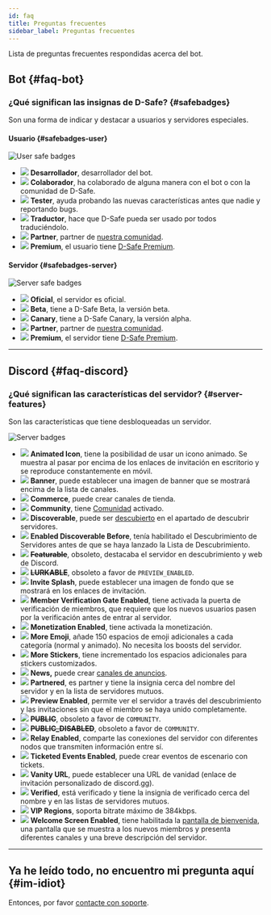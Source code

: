 ```yaml
---
id: faq
title: Preguntas frecuentes
sidebar_label: Preguntas frecuentes
---
```


Lista de preguntas frecuentes respondidas acerca del bot.


## Bot {#faq-bot}

### ¿Qué significan las insignas de D-Safe? {#safebadges}
Son una forma de indicar y destacar a usuarios y servidores especiales.

#### Usuario {#safebadges-user}

![User safe badges](https://i.imgur.com/JF74kBs.png)

* <img className="discord-emoji" src="https://cdn.discordapp.com/emojis/857231197209755678.png?v=1"></img> <strong>Desarrollador</strong>, desarrollador del bot.
* <img className="discord-emoji" src="https://cdn.discordapp.com/emojis/857231197003972628.png?v=1"></img> <strong>Colaborador</strong>, ha colaborado de alguna manera con el bot o con la comunidad de D-Safe.
* <img className="discord-emoji" src="https://cdn.discordapp.com/emojis/857231197209755679.png?v=1"></img> <strong>Tester</strong>, ayuda probando las nuevas características antes que nadie y reportando bugs.
* <img className="discord-emoji" src="https://cdn.discordapp.com/emojis/857231197187735562.png?v=1"></img> <strong>Traductor</strong>, hace que D-Safe pueda ser usado por todos traduciéndolo.
* <img className="discord-emoji" src="https://cdn.discordapp.com/emojis/857231196919300147.png?v=1"></img> <strong>Partner</strong>, partner de <a href="/discord">nuestra comunidad</a>.
* <img className="discord-emoji" src="https://cdn.discordapp.com/emojis/857231197003972629.png?v=1"></img> <strong>Premium</strong>, el usuario tiene <a href="https://docs.discordsafe.com/docs/premium">D-Safe Premium</a>.

#### Servidor {#safebadges-server}

![Server safe badges](https://i.imgur.com/TPgAauf.png)

* <img className="discord-emoji" src="https://cdn.discordapp.com/emojis/857231197180526602.png?v=1"></img> <strong>Oficial</strong>, el servidor es oficial.
* <img className="discord-emoji" src="https://cdn.discordapp.com/emojis/857231196920479745.png?v=1"></img> <strong>Beta</strong>, tiene a D-Safe Beta, la versión beta.
* <img className="discord-emoji" src="https://cdn.discordapp.com/emojis/857231196965830676.png?v=1"></img> <strong>Canary</strong>, tiene a D-Safe Canary, la versión alpha.
* <img className="discord-emoji" src="https://cdn.discordapp.com/emojis/857231196919300147.png?v=1"></img> <strong>Partner</strong>, partner de <a href="/discord">nuestra comunidad</a>.
* <img className="discord-emoji" src="https://cdn.discordapp.com/emojis/857231197003972629.png?v=1"></img> <strong>Premium</strong>, el servidor tiene <a href="https://docs.discordsafe.com/docs/premium">D-Safe Premium</a>.

* * *

## Discord {#faq-discord}

### ¿Qué significan las características del servidor? {#server-features}
Son las características que tiene desbloqueadas un servidor.

![Server badges](https://i.imgur.com/GKeBkww.png)

* <img className="discord-emoji" src="https://cdn.discordapp.com/emojis/828648029509910588.png?v=1"></img> <strong>Animated Icon</strong>, tiene la posibilidad de usar un icono animado. Se muestra al pasar por encima de los enlaces de invitación en escritorio y se reproduce constantemente en móvil.
* <img className="discord-emoji" src="https://cdn.discordapp.com/emojis/828650958141653012.png?v=1"></img> <strong>Banner</strong>, puede establecer una imagen de banner que se mostrará encima de la lista de canales.
* <img className="discord-emoji" src="https://cdn.discordapp.com/emojis/828650958124744755.png?v=1"></img> <strong>Commerce</strong>, puede crear canales de tienda.
* <img className="discord-emoji" src="https://cdn.discordapp.com/emojis/825059670099755039.png?v=1"></img> <strong>Community</strong>, tiene <a href="https://support.discord.com/hc/en-us/articles/360047132851-Enabling-Your-Community-Server">Comunidad</a> activado.
* <img className="discord-emoji" src="https://cdn.discordapp.com/emojis/825060297072705657.png?v=1"></img> <strong>Discoverable</strong>, puede ser <a href="https://support.discord.com/hc/en-us/articles/360030843331-Enabling-Server-Discovery">descubierto</a> en el apartado de descubrir servidores.
* <img className="discord-emoji" src="https://cdn.discordapp.com/emojis/828650958102724678.png?v=1"></img> <strong>Enabled Discoverable Before</strong>, tenía habilitado el Descubrimiento de Servidores antes de que se haya lanzado la Lista de Descubrimiento.
* <img className="discord-emoji" src="https://cdn.discordapp.com/emojis/828650958094467082.png?v=1"></img> <s><strong>Featurable</strong></s>, obsoleto, destacaba el servidor en descubrimiento y web de Discord.
* <img className="discord-emoji" src="https://cdn.discordapp.com/emojis/847563585861582888.png?v=1"></img> <s><strong>LURKABLE</strong></s>, obsoleto a favor de <code>PREVIEW_ENABLED</code>.
* <img className="discord-emoji" src="https://cdn.discordapp.com/emojis/828650958078476319.png?v=1"></img> <strong>Invite Splash</strong>, puede establecer una imagen de fondo que se mostrará en los enlaces de invitación.
* <img className="discord-emoji" src="https://cdn.discordapp.com/emojis/825060295528939540.png?v=1"></img> <strong>Member Verification Gate Enabled</strong>, tiene activada la puerta de verificación de miembros, que requiere que los nuevos usuarios pasen por la verificación antes de entrar al servidor.
* <img className="discord-emoji" src="https://cdn.discordapp.com/emojis/854704564971765761.png?v=1"></img> <strong>Monetization Enabled</strong>, tiene activada la monetización.
* <img className="discord-emoji" src="https://cdn.discordapp.com/emojis/828653369794363416.png?v=1"></img> <strong>More Emoji</strong>, añade 150 espacios de emoji adicionales a cada categoría (normal y animado). No necesita los boosts del servidor.
* <img className="discord-emoji" src="https://cdn.discordapp.com/emojis/825060295029686304.png?v=1"></img> <strong>More Stickers</strong>, tiene incrementado los espacios adicionales para stickers customizados.
* <img className="discord-emoji" src="https://cdn.discordapp.com/emojis/825059665099751445.png?v=1"></img> <strong>News,</strong> puede crear <a href="https://support.discord.com/hc/en-us/articles/360032008192-Announcement-Channels-">canales de anuncios</a>.
* <img className="discord-emoji" src="https://cdn.discordapp.com/emojis/825060296678178886.png?v=1"></img> <strong>Partnered</strong>, es partner y tiene la insignia cerca del nombre del servidor y en la lista de servidores mutuos.
* <img className="discord-emoji" src="https://cdn.discordapp.com/emojis/828650958136934430.png?v=1"></img> <strong>Preview Enabled</strong>, permite ver el servidor a través del descubrimiento y las invitaciones sin que el miembro se haya unido completamente.
* <img className="discord-emoji" src="https://cdn.discordapp.com/emojis/847563585861582888.png?v=1"></img> <s><strong>PUBLIC</strong></s>, obsoleto a favor de <code>COMMUNITY</code>.
* <img className="discord-emoji" src="https://cdn.discordapp.com/emojis/847563585861582888.png?v=1"></img> <s><strong>PUBLIC_DISABLED</strong></s>, obsoleto a favor de <code>COMMUNITY</code>.
* <img className="discord-emoji" src="https://cdn.discordapp.com/emojis/828650958119632967.png?v=1"></img> <strong>Relay Enabled</strong>, comparte las conexiones del servidor con diferentes nodos que transmiten información entre sí.
* <img className="discord-emoji" src="https://cdn.discordapp.com/emojis/854704565382807572.png?v=1"></img> <strong>Ticketed Events Enabled</strong>, puede crear eventos de escenario con tickets.
* <img className="discord-emoji" src="https://cdn.discordapp.com/emojis/825059670074327050.png?v=1"></img> <strong>Vanity URL</strong>, puede establecer una URL de vanidad (enlace de invitación personalizado de discord.gg).
* <img className="discord-emoji" src="https://cdn.discordapp.com/emojis/825060298172006450.png?v=1"></img> <strong>Verified</strong>, está verificado y tiene la insignia de verificado cerca del nombre y en las listas de servidores mutuos.
* <img className="discord-emoji" src="https://cdn.discordapp.com/emojis/828637111238393886.png?v=1"></img> <strong>VIP Regions</strong>, soporta bitrate máximo de 384kbps.
* <img className="discord-emoji" src="https://cdn.discordapp.com/emojis/828652214906126366.png?v=1"></img> <strong>Welcome Screen Enabled</strong>, tiene habilitada la <a href="https://support.discord.com/hc/en-us/articles/360043913591-Community-Server-Welcome-Screen">pantalla de bienvenida</a>, una pantalla que se muestra a los nuevos miembros y presenta diferentes canales y una breve descripción del servidor.

* * *

## Ya he leído todo, no encuentro mi pregunta aquí {#im-idiot}
Entonces, por favor [contacte con soporte](troubleshooting/support.mdx).
